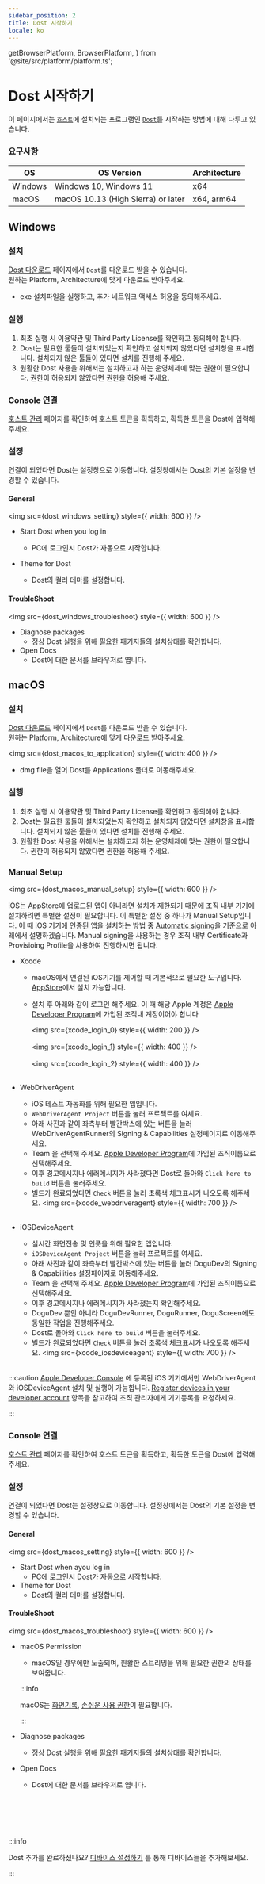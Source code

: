 ```yaml
---
sidebar_position: 2
title: Dost 시작하기
locale: ko
---
```


  getBrowserPlatform,
  BrowserPlatform,
} from '@site/src/platform/platform.ts';


# Dost 시작하기

이 페이지에서는 [`호스트`](../introduction#host-and-dost)에 설치되는 프로그램인 [`Dost`](../introduction#host-and-dost)를 시작하는 방법에 대해 다루고 있습니다.

### 요구사항

| OS      | OS Version                         | Architecture |
| ------- | ---------------------------------- | ------------ |
| Windows | Windows 10, Windows 11             | x64          |
| macOS   | macOS 10.13 (High Sierra) or later | x64, arm64   |

## Windows

### 설치

[Dost 다운로드](https://dogutech.io/downloads/dost) 페이지에서 `Dost`를 다운로드 받을 수 있습니다.  
원하는 Platform, Architecture에 맞게 다운로드 받아주세요.

- exe 설치파일을 실행하고, 추가 네트워크 액세스 허용을 동의해주세요.

### 실행

1. 최초 실행 시 이용약관 및 Third Party License를 확인하고 동의해야 합니다.
2. Dost는 필요한 툴들이 설치되었는지 확인하고 설치되지 않았다면 설치창을 표시합니다. 설치되지 않은 툴들이 있다면 설치를 진행해 주세요.
3. 원활한 Dost 사용을 위해서는 설치하고자 하는 운영체제에 맞는 권한이 필요합니다. 권한이 허용되지 않았다면 권한을 허용해 주세요.

### Console 연결

[호스트 관리](/organization-and-project/organization/host) 페이지를 확인하여 호스트 토큰을 획득하고, 획득한 토큰을 Dost에 입력해주세요.

### 설정

연결이 되었다면 Dost는 설정창으로 이동합니다. 설정창에서는 Dost의 기본 설정을 변경할 수 있습니다.

#### General

<img src={dost_windows_setting} style={{ width: 600 }} />

- Start Dost when you log in
  - PC에 로그인시 Dost가 자동으로 시작합니다.
- Theme for Dost

  - Dost의 컬러 테마를 설정합니다.

#### TroubleShoot

<img src={dost_windows_troubleshoot} style={{ width: 600 }} />

- Diagnose packages
  - 정상 Dost 실행을 위해 필요한 패키지들의 설치상태를 확인합니다.
- Open Docs
  - Dost에 대한 문서를 브라우저로 엽니다.

## macOS

### 설치

[Dost 다운로드](https://dogutech.io/downloads/dost) 페이지에서 `Dost`를 다운로드 받을 수 있습니다.  
원하는 Platform, Architecture에 맞게 다운로드 받아주세요.

<img src={dost_macos_to_application} style={{ width: 400 }} />

- dmg file을 열어 Dost를 Applications 폴더로 이동해주세요.

### 실행

1. 최초 실행 시 이용약관 및 Third Party License를 확인하고 동의해야 합니다.
2. Dost는 필요한 툴들이 설치되었는지 확인하고 설치되지 않았다면 설치창을 표시합니다. 설치되지 않은 툴들이 있다면 설치를 진행해 주세요.
3. 원활한 Dost 사용을 위해서는 설치하고자 하는 운영체제에 맞는 권한이 필요합니다. 권한이 허용되지 않았다면 권한을 허용해 주세요.

### Manual Setup

<img src={dost_macos_manual_setup} style={{ width: 600 }} />

iOS는 AppStore에 업로드된 앱이 아니라면 설치가 제한되기 때문에 조직 내부 기기에 설치하려면 특별한 설정이 필요합니다. 이 특별한 설정 중 하나가 Manual Setup입니다. 이 때 iOS 기기에 인증된 앱을 설치하는 방법 중 [Automatic signing](https://developer.apple.com/documentation/xcode/distributing-your-app-to-registered-devices#Register-devices-automatically-in-Xcode)을 기준으로 아래에서 설명하겠습니다. Manual signing을 사용하는 경우 조직 내부 Certificate과 Provisioing Profile을 사용하여 진행하시면 됩니다.

- Xcode

  - macOS에서 연결된 iOS기기를 제어할 때 기본적으로 필요한 도구입니다. [AppStore](https://apps.apple.com/us/app/xcode/id497799835?mt=12)에서 설치 가능합니다.
  - 설치 후 아래와 같이 로그인 해주세요. 이 때 해당 Apple 계정은 [Apple Developer Program](https://developer.apple.com/programs/)에 가입된 조직내 계정이어야 합니다

    <img src={xcode_login_0} style={{ width: 200 }} /> <br></br>
    <img src={xcode_login_1} style={{ width: 400 }} /> <br></br>
    <img src={xcode_login_2} style={{ width: 400 }} /> <br></br>

- WebDriverAgent
  - iOS 테스트 자동화를 위해 필요한 앱입니다.
  - `WebDriverAgent Project` 버튼을 눌러 프로젝트를 여세요.
  - 아래 사진과 같이 좌측부터 빨간박스에 있는 버튼을 눌러 WebDriverAgentRunner의 Signing & Capabilities 설정페이지로 이동해주세요.
  - Team 을 선택해 주세요. [Apple Developer Program](https://developer.apple.com/programs/)에 가입된 조직이름으로 선택해주세요.
  - 이후 경고메시지나 에러메시지가 사라졌다면 Dost로 돌아와 `Click here to build` 버튼을 눌러주세요.
  - 빌드가 완료되었다면 `Check` 버튼을 눌러 초록색 체크표시가 나오도록 해주세요.
    <img src={xcode_webdriveragent} style={{ width: 700 }} /> <br></br>
- iOSDeviceAgent
  - 실시간 화면전송 및 인풋을 위해 필요한 앱입니다.
  - `iOSDeviceAgent Project` 버튼을 눌러 프로젝트를 여세요.
  - 아래 사진과 같이 좌측부터 빨간박스에 있는 버튼을 눌러 DoguDev의 Signing & Capabilities 설정페이지로 이동해주세요.
  - Team 을 선택해 주세요. [Apple Developer Program](https://developer.apple.com/programs/)에 가입된 조직이름으로 선택해주세요.
  - 이후 경고메시지나 에러메시지가 사라졌는지 확인해주세요.
  - DoguDev 뿐안 아니라 DoguDevRunner, DoguRunner, DoguScreen에도 동일한 작업을 진행해주세요.
  - Dost로 돌아와 `Click here to build` 버튼을 눌러주세요.
  - 빌드가 완료되었다면 `Check` 버튼을 눌러 초록색 체크표시가 나오도록 해주세요.
    <img src={xcode_iosdeviceagent} style={{ width: 700 }} /> <br></br>

:::caution
[Apple Developer Console](https://developer.apple.com/account/resources/devices/list) 에 등록된 iOS 기기에서만 WebDriverAgent와 iOSDeviceAgent 설치 및 실행이 가능합니다. [Register devices in your developer account](https://developer.apple.com/documentation/xcode/distributing-your-app-to-registered-devices#Register-devices-in-your-developer-account) 항목을 참고하여 조직 관리자에게 기기등록을 요청하세요.

:::

### Console 연결

[호스트 관리](/organization-and-project/organization/host) 페이지를 확인하여 호스트 토큰을 획득하고, 획득한 토큰을 Dost에 입력해주세요.

### 설정

연결이 되었다면 Dost는 설정창으로 이동합니다. 설정창에서는 Dost의 기본 설정을 변경할 수 있습니다.

#### General

<img src={dost_macos_setting} style={{ width: 600 }} />

- Start Dost when ayou log in
  - PC에 로그인시 Dost가 자동으로 시작합니다.
- Theme for Dost
  - Dost의 컬러 테마를 설정합니다.

#### TroubleShoot

<img src={dost_macos_troubleshoot} style={{ width: 600 }} />

- macOS Permission

  - macOS일 경우에만 노출되며, 원활한 스트리밍을 위해 필요한 권한의 상태를 보여줍니다.

  :::info

  macOS는 [화면기록](https://support.apple.com/guide/mac-help/mchld6aa7d23/mac), [손쉬운 사용 권한](https://support.apple.com/guide/mac-help/mh43185/mac)이 필요합니다.

  :::

- Diagnose packages
  - 정상 Dost 실행을 위해 필요한 패키지들의 설치상태를 확인합니다.
- Open Docs
  - Dost에 대한 문서를 브라우저로 엽니다.

<br></br>
<br></br>

:::info

Dost 추가를 완료하셨나요? [디바이스 설정하기](../device/settings) 를 통해 디바이스들을 추가해보세요.

:::
